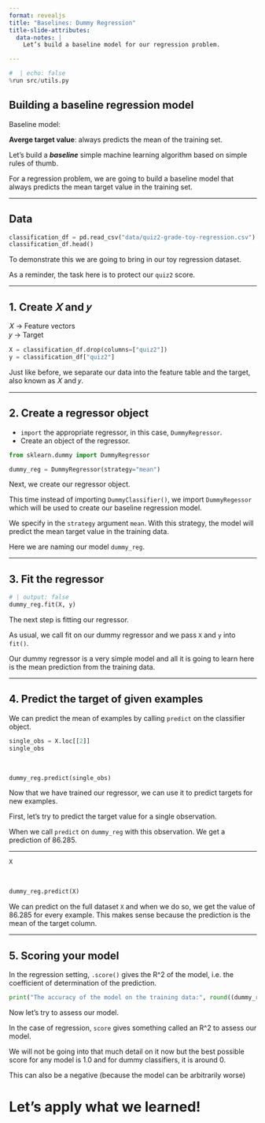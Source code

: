 ```yaml
---
format: revealjs
title: "Baselines: Dummy Regression"
title-slide-attributes:
  data-notes: |
    Let’s build a baseline model for our regression problem.

---
```


```python
#  | echo: false
%run src/utils.py
```

## Building a baseline regression model

Baseline model:                   

**Averge target value**: always predicts the mean of the training set.



:::{.notes}
Let's build a ***baseline*** simple machine learning algorithm based on simple rules of thumb. 

For a regression problem, we are going to build a baseline model that always predicts the mean target value in the training set. 
:::

---


## Data 

```python
classification_df = pd.read_csv("data/quiz2-grade-toy-regression.csv")
classification_df.head()
```



:::{.notes}
To demonstrate this we are going to bring in our toy regression dataset. 

As a reminder, the task here is to protect our `quiz2` score. 
:::

---

## 1. Create  𝑋  and  𝑦

𝑋  → Feature vectors <br>
𝑦  → Target

```python
X = classification_df.drop(columns=["quiz2"])
y = classification_df["quiz2"]
```


:::{.notes}
Just like before, we separate our data into the feature table and the target, also known as 𝑋 and 𝑦. 
:::

---

## 2. Create a regressor object

- `import` the appropriate regressor, in this case, `DummyRegressor`.
- Create an object of the regressor. 

```python
from sklearn.dummy import DummyRegressor

dummy_reg = DummyRegressor(strategy="mean")
```


:::{.notes}
Next, we create our regressor object.

This time instead of importing `DummyClassifier()`, we import `DummyRegessor` which will be used to create our baseline regression model. 

We specify in the `strategy` argument `mean`. With this strategy, the model will predict the mean target value in the training data. 

Here we are naming our model `dummy_reg`.
:::

---

## 3. Fit the regressor

```python
# | output: false
dummy_reg.fit(X, y)
```


:::{.notes}
The next step is fitting our regressor.

As usual, we call fit on our dummy regressor and we pass `X` and `y` into `fit()`. 

Our dummy regressor is a very simple model and all it is going to learn here is the mean prediction from the training data.
:::

---

## 4. Predict the target of given examples

We can predict the mean of examples by calling `predict` on the classifier object. 

```python
single_obs = X.loc[[2]]
single_obs
```

<br>

```python
dummy_reg.predict(single_obs)
```


:::{.notes}
Now that we have trained our regressor, we can use it to predict targets for new examples.

First, let's try to predict the target value for a single observation. 

When we call `predict` on `dummy_reg` with this observation. We get a prediction of 86.285. 
:::

---

```python
X
```

<br>

```python
dummy_reg.predict(X)
```


:::{.notes}
We can predict on the full dataset `X` and when we do so, we get the value of 86.285 for every example. 
This makes sense because the prediction is the mean of the target column. 
:::

---

## 5. Scoring your model

In the regression setting, `.score()` gives the R^2 of the model, i.e. the coefficient of determination of the prediction.

```python
print("The accuracy of the model on the training data:", round((dummy_reg.score(X, y)),3))
```

:::{.notes}
Now let’s try to assess our model. 

In the case of regression, `score` gives something called an R^2 to assess our model. 

We will not be going into that much detail on it now but the best possible score for any model is 1.0 and for dummy classifiers, it is around 0. 

This can also be a negative (because the model can be arbitrarily worse)
:::

# Let’s apply what we learned!

